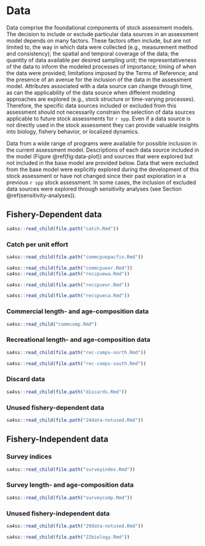 # Data

Data comprise the foundational components of stock assessment models.
The decision to include or exclude particular data sources in an assessment model depends on many factors.
These factors often include, but are not limited to,
the way in which data were collected (e.g., measurement method and consistency);
the spatial and temporal coverage of the data;
the quantity of data available per desired sampling unit;
the representativeness of the data to inform the modeled processes of importance;
timing of when the data were provided;
limitations imposed by the Terms of Reference; and
the presence of an avenue for the inclusion of the data in the assessment model.
Attributes associated with a data source can change through time,
as can the applicability of the data source when different modeling approaches are explored (e.g., stock structure or time-varying processes).
Therefore, the specific data sources included or excluded from this assessment should not necessarily constrain the selection of data sources applicable to future stock assessments for `r spp`.
Even if a data source is not directly used in the stock assessment they can provide valuable insights into biology, fishery behavior, or localized dynamics.

Data from a wide range of programs were available for possible inclusion in the current assessment model.
Descriptions of each data source included in the model (Figure \@ref(fig:data-plot)) and sources that were explored but not included in the base model are provided below.
Data that were excluded from the base model were explicitly explored during the development of this stock assessment or have not changed since their past exploration in a previous `r spp` stock assessment.
In some cases, the inclusion of excluded data sources were explored through sensitivity analyses (see Section \@ref(sensitivity-analyses)).

## Fishery-Dependent data

```r
sa4ss::read_child(file.path("catch.Rmd"))
```

### Catch per unit effort

```r
sa4ss::read_child(file.path("commcpuepacfin.Rmd"))
```
```r
sa4ss::read_child(file.path("commcpueor.Rmd"))
sa4ss::read_child(file.path("reccpuewa.Rmd"))
```
```r
sa4ss::read_child(file.path("reccpueor.Rmd"))
```
```r
sa4ss::read_child(file.path("reccpueca.Rmd"))
```

### Commercial length- and age-composition data
```r
sa4ss::read_child("commcomp.Rmd")
```

### Recreational length- and age-composition data

```r
sa4ss::read_child(file.path("rec-comps-north.Rmd"))
```
```r
sa4ss::read_child(file.path("rec-comps-south.Rmd"))
```

### Discard data

```r
sa4ss::read_child(file.path("discards.Rmd"))
```

### Unused fishery-dependent data

```r
sa4ss::read_child(file.path("24data-notused.Rmd"))
```

## Fishery-Independent data

### Survey indices

```r
sa4ss::read_child(file.path("surveyindex.Rmd"))
```

### Survey length- and age-composition data

```r
sa4ss::read_child(file.path("surveycomp.Rmd"))
```

### Unused fishery-independent data

```r
sa4ss::read_child(file.path("29data-notused.Rmd"))
```

```r
sa4ss::read_child(file.path("22biology.Rmd"))
```
